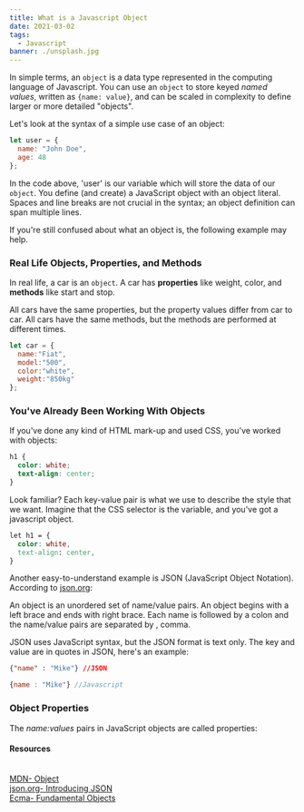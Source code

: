 ```yaml
---
title: What is a Javascript Object
date: 2021-03-02
tags:
  - Javascript
banner: ./unsplash.jpg
---
```




In simple terms, an ```object``` is a data type represented in the computing language of Javascript. You can use an  ```object```  to store keyed <em>named values</em>, written as ```{name: value}```, and can be scaled in complexity to define larger or more detailed "objects".


Let's look at the syntax of a simple use case of an object: 


```javascript noLineNumbers
let user = { 
  name: "John Doe",
  age: 48
};
```

In the code above, 'user' is our variable which will store the data of our ```object```. 
You define (and create) a JavaScript object with an object literal. Spaces and line breaks are not crucial in the syntax; an object definition can span multiple lines.

If you're still confused about what an object is, the following example may help. 


### Real Life Objects, Properties, and Methods

In real life, a car is an ```object```. A car has <strong>properties</strong> like weight, color, and <strong>methods</strong> like start and stop.

All cars have the same properties, but the property values differ from car to car. All cars have the same methods, but the methods are performed at different times.

```javascript noLineNumbers
let car = {
  name:"Fiat",
  model:"500",
  color:"white",
  weight:"850kg"
};
```

### You've Already Been Working With Objects

If you've done any kind of HTML mark-up and used CSS, you've worked with objects:

```css noLineNumbers
h1 {
  color: white;
  text-align: center;
}
```

Look familiar? Each key-value pair is what we use to describe the style that we want. Imagine that the CSS selector is the variable, and you've got a javascript object.

```css noLineNumbers
let h1 = {
  color: white,
  text-align: center,
}
```

Another easy-to-understand example is JSON (JavaScript Object Notation). According to [json.org](https://www.json.org/json-en.html 'Introducing JSON'):

<p className="warn"> An object is an unordered set of name/value pairs. An object begins with a left brace and ends with right brace. Each name is followed by a colon and the name/value pairs are separated by , comma. </p>

JSON uses JavaScript syntax, but the JSON format is text only. The key and value are in quotes in JSON, here's an example:

```json noLineNumbers
{"name" : "Mike"} //JSON
```
```javascript noLineNumbers
{name : "Mike"} //Javascript
```

### Object Properties

The <em>name:values</em> pairs in JavaScript objects are called properties:



<Card>
<h4>Resources</h4>
<br />
<a className="footnote" href="https://developer.mozilla.org/en-US/docs/Web/JavaScript/Reference/Global_Objects/Object">MDN- Object</a><br />
<a className="footnote" href="https://www.json.org/json-en.html">json.org- Introducing JSON</a><br />
<a className="footnote" href="https://tc39.es/ecma262/#sec-fundamental-objects">Ecma- Fundamental Objects</a><br />

</Card>
